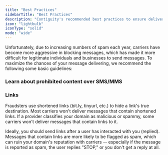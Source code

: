 ```yaml
---
title: "Best Practices"
sidebarTitle: "Best Practices"
description: "Contiguity's recommended best practices to ensure deliverability."
icon: "lightbulb"
iconType: "solid"
mode: "wide"
---
```


Unfortunately, due to increasing numbers of spam each year, carriers have become more aggressive in blocking messages, which has made it more difficult for legitimate individuals and businesses to send messages.
To maximize the chances of your message delivering, we recommend the following some basic guidelines:

### Learn about prohibited content over SMS/MMS
<CardGroup>
  <Card href="/kb/compliance/text/prohibited#prohibited-topics" title="Prohibited Topics" icon="ban"/>
  <Card href="/kb/compliance/text/prohibited#prohibited-keywords" title="Prohibited Keywords" icon="ban"/>
</CardGroup>


### Links
<CardGroup>
  <Card title="Don't send shortened links" icon="link-simple-slash">
    Fraudsters use shortened links (bit.ly, tinyurl, etc.) to hide a link's true destination. Most carriers won't deliver messages that contain shortened links.
  </Card>
  <Card title="Ensure your domain reputation is high" icon="thumbs-up">
    If a provider classifies your domain as malicious or spammy, some carriers won't deliver messages that contain links to it.
  </Card>
  <Card title="Ensure your domain uses HTTPS" icon="lock-keyhole"/>
  <Card title="Avoid excessive redirects" icon="arrows-turn-to-dots"/>
</CardGroup>

Ideally, you should send links after a user has interacted with you (replied).
Messages that contain links are more likely to be flagged as spam, which can ruin your domain's reputation with carriers -- especially if the message is reported as spam, the user replies "STOP," or you don't get a reply at all.


<Landing />